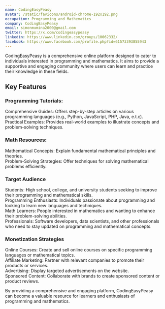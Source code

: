 ```yaml
---
name: CodingEasyPeasy
avatar: /static/favicons/android-chrome-192x192.png
occupation: Programming and Mathematics
company: CodingEasyPeasy
email: simonmumina2000@gmail.com
twitter: https://x.com/codingeasypeasy
linkedin: https://www.linkedin.com/groups/10062332/
facebook: https://www.facebook.com/profile.php?id=61573393855943
---
```


CodingEasyPeasy is a comprehensive online platform designed to cater to individuals interested in programming and mathematics. It aims to provide a supportive and engaging community where users can learn and practice their knowledge in these fields.

## Key Features

### Programming Tutorials:

Comprehensive Guides: Offers step-by-step articles on various programming languages (e.g., Python, JavaScript, PHP, Java, e.t.c).\
Practical Examples: Provides real-world examples to illustrate concepts and problem-solving techniques.

### Math Resources:

Mathematical Concepts: Explain fundamental mathematical principles and theories.\
Problem-Solving Strategies: Offer techniques for solving mathematical problems efficiently.

### Target Audience

Students: High school, college, and university students seeking to improve their programming and mathematical skills.\
Programming Enthusiasts: Individuals passionate about programming and looking to learn new languages and techniques.\
Math Learners: People interested in mathematics and wanting to enhance their problem-solving abilities.\
Professionals: Software developers, data scientists, and other professionals who need to stay updated on programming and mathematical concepts.

### Monetization Strategies

Online Courses: Create and sell online courses on specific programming languages or mathematical topics.\
Affiliate Marketing: Partner with relevant companies to promote their products or services.\
Advertising: Display targeted advertisements on the website.\
Sponsored Content: Collaborate with brands to create sponsored content or product reviews.

By providing a comprehensive and engaging platform, CodingEasyPeasy can become a valuable resource for learners and enthusiasts of programming and mathematics.
